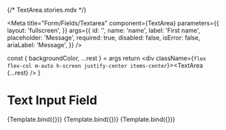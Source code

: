 {/* TextArea.stories.mdx */}


<Meta
  title="Form/Fields/Textarea"
  component={TextArea}
  parameters={{
    layout: 'fullscreen',
  }}
  args={{
    id: '',
    name: 'name',
    label: 'First name',
    placeholder: 'Message',
    required: true,
    disabled: false,
    isError: false,
    ariaLabel: 'Message',
  }}
/>

  const { backgroundColor, ...rest } = args
  return <div className={`flex flex-col m-auto h-screen justify-center items-center`}><TextArea {...rest} /></div>
}

# Text Input Field

<Canvas>
  <Story name="Default">{Template.bind({})}</Story>
</Canvas>

<Canvas>
  <Story
    name="Disabled"
    args={{
      disabled: true,
    }}
  >
    {Template.bind({})}
  </Story>
</Canvas>

<Canvas>
  <Story
    name="Error"
    args={{
      errorMessage: 'This is an error message',
      isError: true,
    }}
  >
    {Template.bind({})}
  </Story>
</Canvas>
